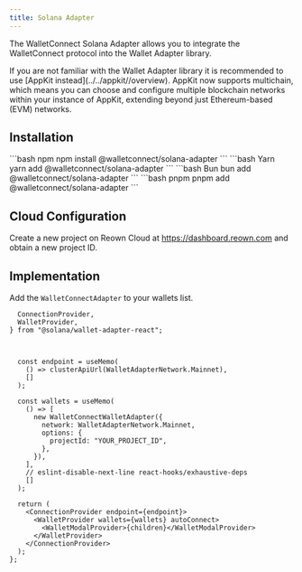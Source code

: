 ```yaml
---
title: Solana Adapter
---
```



The WalletConnect Solana Adapter allows you to integrate the WalletConnect protocol into the Wallet Adapter library.

<Info>
  If you are not familiar with the Wallet Adapter library it is recommended to
  use [AppKit instead](../../appkit//overview). AppKit now supports
  multichain, which means you can choose and configure multiple blockchain
  networks within your instance of AppKit, extending beyond just Ethereum-based
  (EVM) networks.
</Info>

## Installation

<CodeGroup>
  ```bash npm npm install @walletconnect/solana-adapter ``` ```bash Yarn yarn
  add @walletconnect/solana-adapter ``` ```bash Bun bun add
  @walletconnect/solana-adapter ``` ```bash pnpm pnpm add
  @walletconnect/solana-adapter ```
</CodeGroup>

## Cloud Configuration

Create a new project on Reown Cloud at https://dashboard.reown.com and obtain a new project ID.

<CloudBanner />

## Implementation

Add the `WalletConnectAdapter` to your wallets list.

```tsx {12, 22-27}
  ConnectionProvider,
  WalletProvider,
} from "@solana/wallet-adapter-react";



  const endpoint = useMemo(
    () => clusterApiUrl(WalletAdapterNetwork.Mainnet),
    []
  );

  const wallets = useMemo(
    () => [
      new WalletConnectWalletAdapter({
        network: WalletAdapterNetwork.Mainnet,
        options: {
          projectId: "YOUR_PROJECT_ID",
        },
      }),
    ],
    // eslint-disable-next-line react-hooks/exhaustive-deps
    []
  );

  return (
    <ConnectionProvider endpoint={endpoint}>
      <WalletProvider wallets={wallets} autoConnect>
        <WalletModalProvider>{children}</WalletModalProvider>
      </WalletProvider>
    </ConnectionProvider>
  );
};
```

